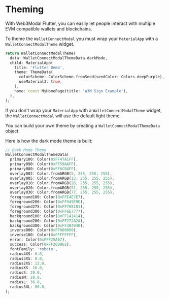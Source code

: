 # Theming

With Web3Modal Flutter, you can easily let people interact with multiple EVM compatible wallets and blockchains.

To theme the `WalletConnectModal` you must wrap your `MaterialApp` with a `WalletConnectModalTheme` widget.

```dart
return WalletConnectModalTheme(
  data: WalletConnectModalThemeData.darkMode,
  child: MaterialApp(
    title: 'Flutter Demo',
    theme: ThemeData(
      colorScheme: ColorScheme.fromSeed(seedColor: Colors.deepPurple),
      useMaterial3: true,
    ),
    home: const MyHomePage(title: 'W3M Sign Example'),
  ),
);
```

If you don't wrap your `MaterialApp` with a `WalletConnectModalTheme` widget, the `WalletConnectModal` will use the default light theme.

You can build your own theme by creating a `WalletConnectModalThemeData` object.

Here is how the dark mode theme is built:

```dart
// Dark Mode Theme
WalletConnectModalThemeData(
  primary100: Color(0xFF47A1FF),
  primary090: Color(0xFF59AAFF),
  primary080: Color(0xFF6CB4FF),
  overlay002: Color.fromARGB(5, 255, 255, 255),
  overlay005: Color.fromARGB(13, 255, 255, 255),
  overlay010: Color.fromARGB(26, 255, 255, 255),
  overlay020: Color.fromARGB(51, 255, 255, 255),
  overlay030: Color.fromARGB(77, 255, 255, 255),
  foreground100: Color(0xFFE4E7E7),
  foreground200: Color(0xFF949E9E),
  foreground275: Color(0xFF788181),
  foreground300: Color(0xFF6E7777),
  background100: Color(0xFF141414),
  background200: Color(0xFF272A2A),
  background300: Color(0xFF3B4040),
  inverse000: Color(0xFF000000),
  inverse100: Color(0xFFFFFFFF),
  error: Color(0xFFF25A67),
  success: Color(0xFF26D962),
  fontFamily: 'roboto',
  radius4XS: 6.0,
  radius3XS: 8.0,
  radius2XS: 12.0,
  radiusXS: 16.0,
  radiusS: 20.0,
  radiusM: 28.0,
  radiusL: 36.0,
  radius3XL: 80.0,
);
```